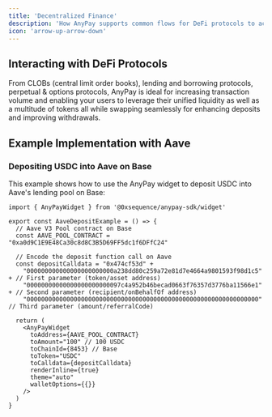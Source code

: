 ```yaml
---
title: 'Decentralized Finance'
description: 'How AnyPay supports common flows for DeFi protocols to accelerate TVL and activity.'
icon: 'arrow-up-arrow-down'
---
```



## Interacting with DeFi Protocols

From CLOBs (central limit order books), lending and borrowing protocols, perpetual & options protocols, AnyPay is ideal for increasing transaction volume and enabling your users to leverage their unified liquidity as well as a multitude of tokens all while swapping seamlessly for enhancing deposits and improving withdrawals.

## Example Implementation with Aave

### Depositing USDC into Aave on Base

This example shows how to use the AnyPay widget to deposit USDC into Aave's lending pool on Base:

```tsx
import { AnyPayWidget } from '@0xsequence/anypay-sdk/widget'

export const AaveDepositExample = () => {
  // Aave V3 Pool contract on Base
  const AAVE_POOL_CONTRACT = "0xa0d9C1E9E48Ca30c8d8C3B5D69FF5dc1f6DFfC24"
  
  // Encode the deposit function call on Aave
  const depositCalldata = "0x474cf53d" + 
    "000000000000000000000000a238dd80c259a72e81d7e4664a9801593f98d1c5" + // First parameter (token/asset address)
    "00000000000000000000000097c4a952b46becad0663f76357d3776ba11566e1" + // Second parameter (recipient/onBehalfOf address)
    "0000000000000000000000000000000000000000000000000000000000000000"   // Third parameter (amount/referralCode)

  return (
    <AnyPayWidget
      toAddress={AAVE_POOL_CONTRACT}
      toAmount="100" // 100 USDC
      toChainId={8453} // Base
      toToken="USDC"
      toCalldata={depositCalldata}
      renderInline={true}
      theme="auto"
      walletOptions={{}}
    />
  )
}
```

